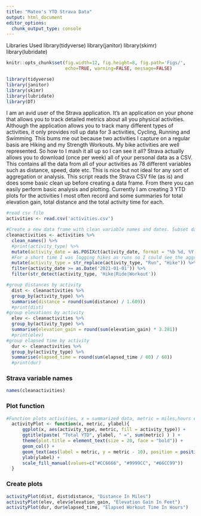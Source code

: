 ```yaml
---
title: "Mateo's YTD Strava Data"
output: html_document
editor_options: 
  chunk_output_type: console
---
```

Libraries Used 
library(tidyverse)
library(janitor)
library(skimr)
library(lubridate)
```r
knitr::opts_chunk$set(fig.width=12, fig.height=8, fig.path='Figs/',
                      echo=TRUE, warning=FALSE, message=FALSE)

library(tidyverse)
library(janitor)
library(skimr)
library(lubridate)
library(DT)
```
I am an avid user of the Strava application. It's an application on your phone that allows you to track detailed metrics about all you physical activities. Although the application allows you to track many different types of activities, it only provides roll up data for 3 activities, Cycling, Running and Swimming. This bums me out because two activities I capture on a regular basis are Hiking and my Strength Workouts. My bike activities are well represented. So how to I mash it all up so I can see it all? Strava actually allows you to download (once per week) all of your personal data as a CSV. This contains all the data from all of your activities as 78 different variables such as distance, speed, date etc. This is nice but not ideal for any sort of aggregation or analysis. This  script reads the Strava CSV file (as is) and does some basic clean up before creating a data frame. From there you can easily perform basic analysis and plotting. Currently I am creating 3 YTD plots for the activities I most often record and some summaries for total elevation gain, total distance and the total activity time for each. 

```r
#read csv file
activities <- read.csv('activities.csv')

#Create a new data frame with clean variable names and dates. Subset data to YTD by activities. After this you can use cleanactivities to do whatever you like with any of the 78 column variables, distance, elevation_gain, date, description etc.
cleanactivities <- activities %>%
  clean_names() %>% 
  #print(activity_type) %>% 
  mutate(activity_date = as.POSIXct(activity_date, format = "%b %d, %Y,%H:%M:%S %p")) %>%
  #For a short time I was logging hikes as runs so I could see the aggregate data in the app. So here I change them to hikes so my totals are accurate.
  mutate(activity_type = str_replace(activity_type, "Run", "Hike")) %>%
  filter(activity_date >= as.Date('2021-01-01')) %>%
  filter(str_detect(activity_type, 'Hike|Ride|Workout'))

#group distances by activity
  dist <- cleanactivities %>% 
  group_by(activity_type) %>% 
  summarise(distance = round(sum(distance) / 1.609)) 
  #print(dist)
#group elevations by activity  
  elev <- cleanactivities %>% 
  group_by(activity_type) %>% 
  summarise(elevation_gain = round(sum(elevation_gain) * 3.281))
  #print(elev)
#group elapsed time by activity
  dur <- cleanactivities %>% 
  group_by(activity_type) %>% 
  summarise(elapsed_time = round(sum(elapsed_time / 60) / 60))
  #print(dur)
```
  
### Strava variable names 

```r
names(cleanactivities)
```

### Plot function

```r
#Function plots activities, x = summarized data, metric = miles,hours etc., ylabel is metric name.  
  activityPlot <- function(x, metric, ylabel){
      ggplot(x, aes(activity_type, metric, fill = activity_type)) +
      ggtitle(paste( "Total YTD", ylabel, " =", sum(metric) ) ) +
      theme(plot.title = element_text(size = 20, face = "bold")) +
      geom_col() +
      geom_text(aes(label = metric, y = metric - 10), position = position_stack(vjust = 0.5), size = 10) +
      ylab(ylabel) +
      scale_fill_manual(values=c("#CC6666", "#9999CC", "#66CC99"))
  }

```

### Create plots

```r
activityPlot(dist, dist$distance, "Distance In Miles")
activityPlot(elev, elev$elevation_gain, "Elevation Gain In Feet")
activityPlot(dur, dur$elapsed_time, "Elapsed Workout Time In Hours")
```


